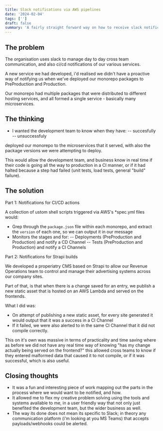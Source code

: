 ```yaml
---
title: Slack notifications via AWS pipelines
date: '2024-02-04'
tags: ['']
draft: false
summary: 'A fairly straight forward way on how to receive slack notifications of a build pipeline, with the package versions you're releasing'
---
```


## The problem

The organisation uses slack to manage day to day cross team communication, and also ci/cd notifications of our various services.

A new service we had developed, i'd realised we didn't have a proactive way of notifying us when we've deployed our monorepo packages to PreProduction and Production.

Our monorepo had multiple packages that were distributed to different hosting services, and all formed a single service - basically many microservices.

## The thinking

- I wanted the development team to know when they have:
-- succesfully
-- unsuccessfuly

deployed our monorepo to the microservices that it served, with also the package versions we were attempting to deploy.

This would allow the development team, and business know in real time if their code is going all the way to production in a CI manner, or if it had halted because a step had failed (unit tests, load tests, general "build" failure).

## The solution

Part 1: Notifications for CI/CD actions

A collection of ustom shell scripts triggered via AWS's *spec.yml files would:

- Grep through the `package.json` file within each monorepo, and extract the `version` of each one, so we can output it in our message
- Monitors the stages and for:
-- Deployments (PreProduction and Production) and notify a CD Channel
-- Tests (PreProduction and Production) and notify a CI Channels

Part 2: Notifications for Strapi builds

We developed a properiatry CMS based on Strapi to allow our Revenue Operations team to control and manage their advertising systems across our company sites.

Part of that, is that when there is a change saved for an entry, we publish a new static asset that is hosted on an AWS Lambda and served on the frontends.

What I did was:
- On attempt of publishing a new static asset, for every site generated it would output that it was a success in a CI Channel
- If it failed, we were also alerted to in the same CI Channel that it did not compile correctly.

This on it's own was massive in terms of practicality and time saving where as before we did not have any real time way of knowing "has my change actually being served on the frontend?" this allowed cross teams to know if they entered malformed data that caused it to not compile, or if it was successful, which is also useful.

## Closing thoughts

- It was a fun and interesting piece of work mapping out the parts in the process where we would want to be notified, and how. 
- It allowed me to flex my creative problem solving using the tools and systems available to me, in a user friendly way that not only just benefited the development team, but the wider business as well.
- The way its done does not mean its specific to Slack; in theory any communication platform (i'm looking at you MS Teams) that accepts payloads/webhooks could be alerted.
